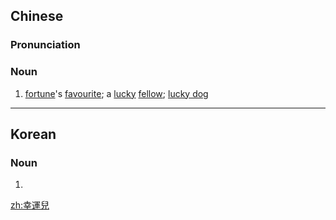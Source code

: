 {{also|幸运儿|幸運児}}
==Chinese==
{{zh-forms|s=幸运儿|type=21}}

===Pronunciation===
{{zh-pron
|m=xìngyùn'ér
|c=hang6 wan6 ji4
|cat=n
}}

===Noun===
{{zh-noun}}

# [[fortune]]'s [[favourite]]; a [[lucky]] [[fellow]]; [[lucky dog]]

----

==Korean==
{{ko-hanjatab}}

===Noun===
{{ko-noun|hj|hangeul=행운아}}

# {{hanja form of|행운아|<!--
-->}}

[[zh:幸運兒]]